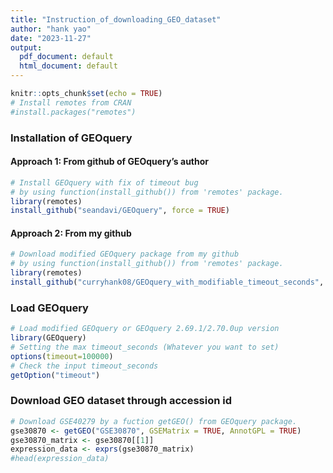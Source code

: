 ```yaml
---
title: "Instruction_of_downloading_GEO_dataset"
author: "hank yao"
date: "2023-11-27"
output:
  pdf_document: default
  html_document: default
---
```


```r
knitr::opts_chunk$set(echo = TRUE)
# Install remotes from CRAN
#install.packages("remotes")
```

### Installation of GEOquery
#### Approach 1: From github of GEOquery's author
```r
# Install GEOquery with fix of timeout bug
# by using function(install_github()) from 'remotes' package. 
library(remotes)
install_github("seandavi/GEOquery", force = TRUE)
```

#### Approach 2: From my github
```r
# Download modified GEOquery package from my github 
# by using function(install_github()) from 'remotes' package. 
library(remotes)
install_github("curryhank08/GEOquery_with_modifiable_timeout_seconds", force = TRUE)
```

### Load GEOquery
```r
# Load modified GEOquery or GEOquery 2.69.1/2.70.0up version
library(GEOquery)
# Setting the max timeout_seconds (Whatever you want to set)
options(timeout=100000)
# Check the input timeout_seconds
getOption("timeout")
```

### Download GEO dataset through accession id
```r
# Download GSE40279 by a fuction getGEO() from GEOquery package.
gse30870 <- getGEO("GSE30870", GSEMatrix = TRUE, AnnotGPL = TRUE)
gse30870_matrix <- gse30870[[1]]
expression_data <- exprs(gse30870_matrix)
#head(expression_data)
```